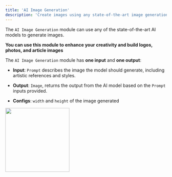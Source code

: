 ```yaml
---
title: 'AI Image Generation'
description: 'Create images using any state-of-the-art image generation AI models.'
---
```


The `AI Image Generation` module can use any of the state-of-the-art AI models to generate images. 

**You can use this module to enhance your creativity and build logos, photos, and article images**

The `AI Image Generation` module has **one input** and **one output**:

- **Input**: `Prompt` describes the image the model should generate, including artistic references and styles.
- **Output**: `Image`, returns the output from the AI model based on the `Prompt` inputs provided.

- **Configs**: `width` and `height` of the image generated

<img height="200" src="/AIIG.png" />

